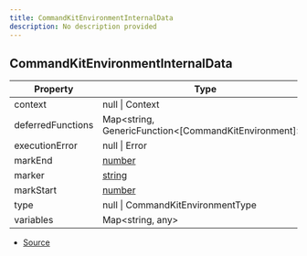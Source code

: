 ```yaml
---
title: CommandKitEnvironmentInternalData
description: No description provided
---
```


## CommandKitEnvironmentInternalData

| Property | Type | Value |
| ----------- | ----------- | ----------- |
| context | null \| Context | N/A |
| deferredFunctions | Map\<string, GenericFunction\<\[CommandKitEnvironment]>> | N/A |
| executionError | null \| Error | N/A |
| markEnd | [number](https://developer.mozilla.org/en-US/docs/Web/JavaScript/Reference/Global_Objects/Number) | N/A |
| marker | [string](https://developer.mozilla.org/en-US/docs/Web/JavaScript/Reference/Global_Objects/String) | N/A |
| markStart | [number](https://developer.mozilla.org/en-US/docs/Web/JavaScript/Reference/Global_Objects/Number) | N/A |
| type | null \| CommandKitEnvironmentType | N/A |
| variables | Map\<string, any> | N/A |


- [Source](https://github.com/underctrl-io/commandkit/blob/98b939d6fdf8beaae597b4dc0351a139da52ee8d/packages/commandkit/src/context/environment.ts#L6)